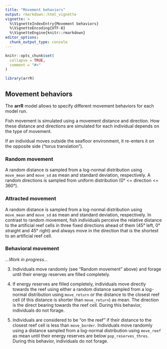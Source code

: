 ```yaml
---
title: "Movement behaviors"
output: rmarkdown::html_vignette
vignette: >
  %\VignetteIndexEntry{Movement behaviors}
  %\VignetteEncoding{UTF-8}
  %\VignetteEngine{knitr::rmarkdown}
editor_options: 
  chunk_output_type: console
---
```


```r
knitr::opts_chunk$set(
  collapse = TRUE,
  comment = "#>"
)
```

```r
library(arrR)
```

## Movement behaviors

The **arrR** model allows to specify different movement behaviors for each model run.

Fish movement is simulated using a movement distance and direction. How these distance and directions are simulated for each individual depends on the type of movement.

If an individual moves outside the seafloor environment, it re-enters it on the opposite side ("torus translation"). 

### Random movement

A random distance is sampled from a log-normal distribution using `move_mean` and `move_sd` as mean and standard deviation, respectively. A random directions is sampled from uniform distribution (0° <= direction <= 360°).

### Attracted movement

A random distance is sampled from a log-normal distribution using `move_mean` and `move_sd` as mean and standard deviation, respectively. In contrast to random movement, fish individuals perceive the relative distance to the artificial reef cells in three fixed directions ahead of them (45° left, 0° straight and 45° right) and always move in the direction that is the shortest to an artificial reef cell.

### Behavioral movement

_...Work in progress..._

3) Individuals move randomly (see "Random movement" above) and forage until their energy reserves are filled completely. 

2) If energy reserves are filled completely, individuals move directly towards the reef using either a random distance sampled from a log-normal distribution using `move_return` or the distance to the closest reef cell (if this distance is shorter than `move_return`) as mean. The direction is the direct bearing towards the reef cell. During this behavior, individuals do not forage.

1) Individuals are considered to be "on the reef" if their distance to the closest reef cell is less than `move_border`. Individuals move randomly using a distance sampled from a log-normal distribution using `move_reef` as mean until their energy reserves are below `pop_reserves_thres`. During this behavior, individuals do not forage.
